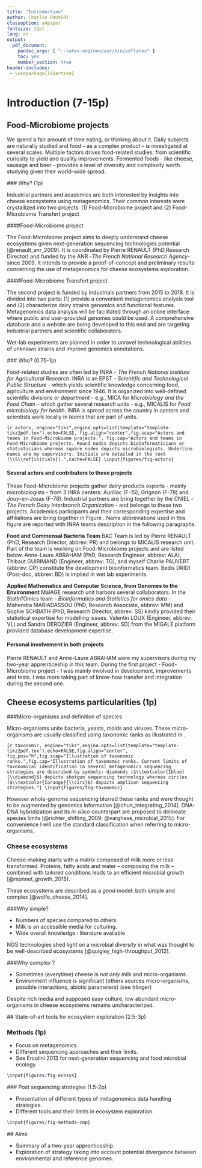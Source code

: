 ```yaml
---
title: "Introduction"
author: Charlie PAUVERT
classoption: a4paper
fontsize: 12pt
lang: en
output:
  pdf_document:
    pandoc_args: [ "--latex-engine=/usr/bin/pdflatex" ] 
    toc: yes
    number_section: true
header-includes:
 - \usepackage{libertine}
--- 
```


# Introduction (7-15p)


## Food-Microbiome projects

We spend a fair amount of time eating, or thinking about it. 
Daily subjects are naturally studied and food -- as a complex product -- is investigated at several scales.
Multiple factors drives food-related studies: from scientific curiosity to yield and quality improvements.
Fermented foods - like cheese, sausage and beer - provides a level of diversity and complexity worth studying given their world-wide spread.

### Why? (1p)

Industrial partners and academics are both interested by insights into cheese ecosystems using metagenomics.
Their common interests were crystallized into two projects: (1) Food-Microbiome project and (2) Food-Microbiome Transfert project


####Food-Microbiome project

The Food-Microbiome project aims to deeply understand cheese ecosystems given next-generation sequencing technologies potential [@renault_anr_2009].
It is coordinated by Pierre RENAULT (PhD,Research Director) and funded by the ANR -_The French National Research Agency_- since 2009. It intends to provide a proof-of-concept and preliminary results concerning the use of metagenomics for cheese ecosystems exploration.

####Food-Microbiome Transfert project

The second project is funded by industrials partners from 2015 to 2018. It is divided into two parts: (1) provide a convenient metagenomics analysis tool and (2) characterize dairy strains genomics and functional features.
<!-- The knowledge acquired during the previous project will be crystallized into a comprehensive metagenomics tool. -->
Metagenomics data analysis will be facilitated through an online interface where public and user-provided genomes could be used.
A comprehensive database and a website are being developed to this end and are targeting industrial partners and scientific collaborators.

Wet-lab experiments are planned in order to unravel technological abilities of unknown strains and improve genomics annotations.


### Who? (0.75-1p)

Food-related studies are often led by INRA - _The French National Institute for Agricultural Research_.
INRA is an EPST - _Scientific and Technological Public Structure_ - which yields scientific knowledge concerning food, agriculture and environment since 1946.
It is organized into well-defined scientific divisions or _department_ - e.g., MICA for _Microbiology and the Food Chain_ - which gather several research _units_ - e.g., MICALIS for _Food microbiology for health_.
INRA is spread across the country in _centers_ and scientists work locally in _teams_ that are part of units.


```{r actors, engine="tikz",engine.opts=list(template="template-tikz2pdf.tex"),echo=FALSE, fig.align="center",fig.scap="Actors and teams in Food-Microbiome projects.", fig.cap="Actors and teams in Food-Microbiome projects. Round nodes depicts bioinformaticians or statisticians whereas square nodes depicts microbiologists. Underline names are my supervisors. Initials are detailed in the text (\\S\\ref{initials}).",cache=FALSE}
\input{figures/fig-actors}
```


#### Several actors and contributors to these projects

These Food-Microbiome projects gather dairy products experts - mainly microbiologists - from 3 INRA centers: Aurillac (F-15), Grignon (F-78) and Jouy-en-Josas (F-78).
Industrial partners are bring together by the CNIEL -_The French Dairy Interbranch Organization_ - and belongs to these two projects.
Academics participants and their corresponding expertise and affiliations are bring together in Figure \ref{fig:actors}.
Name abbreviations used in this figure are reported with INRA teams description in the following paragraphs.

**Food and Commensal Bacteria Team** \label{initials} BAC Team is led by Pierre RENAULT (PhD, Research Director, abbrev: PR) and belongs to MICALIS research unit.
Part of the team is working on Food-Microbiome projects and are listed below.
Anne-Laure ABRAHAM (PhD, Research Engineer, abbrev: ALA), Thibaut GUIRIMAND (Engineer, abbrev: TG), and myself Charlie PAUVERT (abbrev: CP) constitute the development bioinformatics team. Bedis DRIDI (Post-doc, abbrev: BD) is implied in wet lab experiments.


**Applied Mathematics and Computer Science, from Genomes to the Environment** MaIAGE research unit harbors several collaborators.
In the StatInfOmics team - _Bioinformatics and Statistics for omics data_ - Mahendra MARIADASSOU (PhD, Research Associate, abbrev: MM) and Sophie SCHBATH (PhD, Research Director, abbrev: SS) kindly provided their statistical expertise for modelling issues.
Valentin LOUX (Engineer, abbrev: VL) and Sandra DEROZIER (Engineer, abbrev: SD) from the MIGALE platform provided database development expertise.


#### Personal involvement in both projects

Pierre RENAULT and Anne-Laure ABRAHAM were my supervisors during my two-year apprenticeship in this team.
During the first project - Food-Microbiome project - I was mainly involved in development, improvements and tests.
I was more taking part of know-how transfer and integration during the second one.



## Cheese ecosystems particularities (1p)

###Micro-organisms and definition of species

Micro-organisms unite bacteria, yeasts, molds and viruses.
These micro-organisms are usually classified using taxonomic ranks as illustrated in \ref{fig:taxonomic}.

```{r taxonomic, engine="tikz",engine.opts=list(template="template-tikz2pdf.tex"),echo=FALSE,fig.align="center", fig.pos="h",fig.scap="Illustration of taxonomic ranks.",fig.cap="Illustration of taxonomic ranks. Current limits of taxonomical identification in several metagenomics sequencing strategies are described by symbols: diamonds ($\\textcolor{Iblue}{\\diamond}$) depicts shotgun sequencing technology whereas circles ($\\textcolor{Iorange}{\\circ}$) depicts amplicon sequencing strategies."}
\input{figures/fig-taxonomic}
```

However whole-genome sequencing blurred these ranks and were thought to be augmented by genomics information [@chun_integrating_2014].
DNA-DNA hybridization and its _in silico_ counterpart are proposed to delineate species limits [@richter_shifting_2009; @varghese_microbial_2015].
For convenience I will use the standard classification when referring to micro-organisms.

### Cheese ecosystems

Cheese-making starts with a matrix composed of milk more or less transformed.
Proteins, fatty acids and water -- composing the milk -- combined with tailored conditions leads to an efficient microbial growth [@monnet_growth_2015].


These ecosystems are described as a _good_ model: both simple and complex [@wolfe_cheese_2014].


###Why simple?


* Numbers of species compared to others.
* Milk is an accessible media for culturing.
* Wide overall knowledge : literature available

NGS technologies shed light on a microbial diversity in what was thought to be well-described ecosystems [@quigley_high-throughput_2012].

###Why complex ?

* Sometimes (everytime) cheese is _not only_ milk and micro-organisms
* Environment influence is significant (others sources micro-organisms, possible interactions, abiotic parameters) (see Irlinger)

Despite rich media and supposed easy culture, low abundant micro-organisms in cheese ecosystems remains uncharacterized.

## State-of-art tools for ecosystem exploration (2.5-3p)

### Methods (1p)

* Focus on metagenomics.
* Different sequencing approaches and their limits.
* See Ercolini 2013 for next-generation sequencing and food microbial ecology

```r
\input{figures/fig-ecosys}
```

### Post sequencing strategies (1.5-2p)

* Presentation of different types of metagenomics data handling strategies.
* Different tools and their limits in ecosystem exploration.

```r
\input{figures/fig-methods-cmp}
```

## Aims

* Summary of a two-year apprenticeship.
* Exploration of strategy taking into account potential divergence between environmental and reference genomes.
